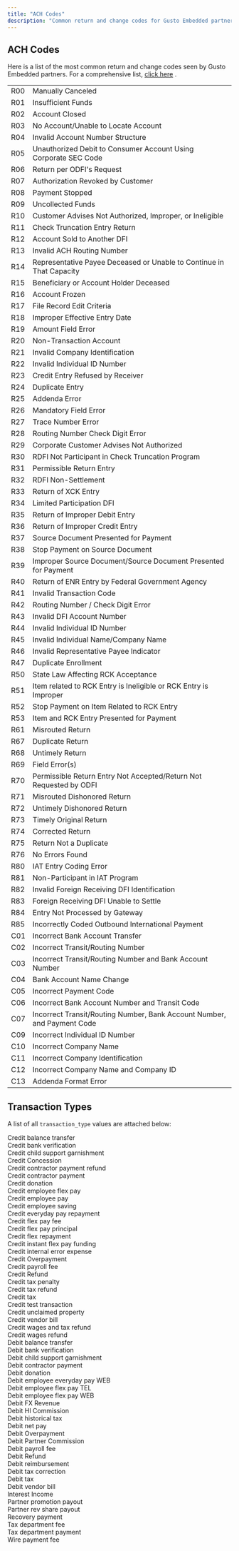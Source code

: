 ```yaml
---
title: "ACH Codes"
description: "Common return and change codes for Gusto Embedded partners"
---
```

## ACH Codes

Here is a list of the most common return and change codes seen by Gusto Embedded partners. For a comprehensive list, [click here](https://engineering.gusto.com/how-ach-works-a-developer-perspective-part-2/)
.

|     |     |
| --- | --- |
| R00 | Manually Canceled |
| R01 | Insufficient Funds |
| R02 | Account Closed |
| R03 | No Account/Unable to Locate Account |
| R04 | Invalid Account Number Structure |
| R05 | Unauthorized Debit to Consumer Account Using Corporate SEC Code |
| R06 | Return per ODFI's Request |
| R07 | Authorization Revoked by Customer |
| R08 | Payment Stopped |
| R09 | Uncollected Funds |
| R10 | Customer Advises Not Authorized, Improper, or Ineligible |
| R11 | Check Truncation Entry Return |
| R12 | Account Sold to Another DFI |
| R13 | Invalid ACH Routing Number |
| R14 | Representative Payee Deceased or Unable to Continue in That Capacity |
| R15 | Beneficiary or Account Holder Deceased |
| R16 | Account Frozen |
| R17 | File Record Edit Criteria |
| R18 | Improper Effective Entry Date |
| R19 | Amount Field Error |
| R20 | Non-Transaction Account |
| R21 | Invalid Company Identification |
| R22 | Invalid Individual ID Number |
| R23 | Credit Entry Refused by Receiver |
| R24 | Duplicate Entry |
| R25 | Addenda Error |
| R26 | Mandatory Field Error |
| R27 | Trace Number Error |
| R28 | Routing Number Check Digit Error |
| R29 | Corporate Customer Advises Not Authorized |
| R30 | RDFI Not Participant in Check Truncation Program |
| R31 | Permissible Return Entry |
| R32 | RDFI Non-Settlement |
| R33 | Return of XCK Entry |
| R34 | Limited Participation DFI |
| R35 | Return of Improper Debit Entry |
| R36 | Return of Improper Credit Entry |
| R37 | Source Document Presented for Payment |
| R38 | Stop Payment on Source Document |
| R39 | Improper Source Document/Source Document Presented for Payment |
| R40 | Return of ENR Entry by Federal Government Agency |
| R41 | Invalid Transaction Code |
| R42 | Routing Number / Check Digit Error |
| R43 | Invalid DFI Account Number |
| R44 | Invalid Individual ID Number |
| R45 | Invalid Individual Name/Company Name |
| R46 | Invalid Representative Payee Indicator |
| R47 | Duplicate Enrollment |
| R50 | State Law Affecting RCK Acceptance |
| R51 | Item related to RCK Entry is Ineligible or RCK Entry is Improper |
| R52 | Stop Payment on Item Related to RCK Entry |
| R53 | Item and RCK Entry Presented for Payment |
| R61 | Misrouted Return |
| R67 | Duplicate Return |
| R68 | Untimely Return |
| R69 | Field Error(s) |
| R70 | Permissible Return Entry Not Accepted/Return Not Requested by ODFI |
| R71 | Misrouted Dishonored Return |
| R72 | Untimely Dishonored Return |
| R73 | Timely Original Return |
| R74 | Corrected Return |
| R75 | Return Not a Duplicate |
| R76 | No Errors Found |
| R80 | IAT Entry Coding Error |
| R81 | Non-Participant in IAT Program |
| R82 | Invalid Foreign Receiving DFI Identification |
| R83 | Foreign Receiving DFI Unable to Settle |
| R84 | Entry Not Processed by Gateway |
| R85 | Incorrectly Coded Outbound International Payment |
| C01 | Incorrect Bank Account Transfer |
| C02 | Incorrect Transit/Routing Number |
| C03 | Incorrect Transit/Routing Number and Bank Account Number |
| C04 | Bank Account Name Change |
| C05 | Incorrect Payment Code |
| C06 | Incorrect Bank Account Number and Transit Code |
| C07 | Incorrect Transit/Routing Number, Bank Account Number, and Payment Code |
| C09 | Incorrect Individual ID Number |
| C10 | Incorrect Company Name |
| C11 | Incorrect Company Identification |
| C12 | Incorrect Company Name and Company ID |
| C13 | Addenda Format Error |

## Transaction Types

A list of all `transaction_type` values are attached below:

Credit balance transfer  
Credit bank verification  
Credit child support garnishment  
Credit Concession  
Credit contractor payment refund  
Credit contractor payment  
Credit donation  
Credit employee flex pay  
Credit employee pay  
Credit employee saving  
Credit everyday pay repayment  
Credit flex pay fee  
Credit flex pay principal  
Credit flex repayment  
Credit instant flex pay funding  
Credit internal error expense  
Credit Overpayment  
Credit payroll fee  
Credit Refund  
Credit tax penalty  
Credit tax refund  
Credit tax  
Credit test transaction  
Credit unclaimed property  
Credit vendor bill  
Credit wages and tax refund  
Credit wages refund  
Debit balance transfer  
Debit bank verification  
Debit child support garnishment  
Debit contractor payment  
Debit donation  
Debit employee everyday pay WEB  
Debit employee flex pay TEL  
Debit employee flex pay WEB  
Debit FX Revenue  
Debit HI Commission  
Debit historical tax  
Debit net pay  
Debit Overpayment  
Debit Partner Commission  
Debit payroll fee  
Debit Refund  
Debit reimbursement  
Debit tax correction  
Debit tax  
Debit vendor bill  
Interest Income  
Partner promotion payout  
Partner rev share payout  
Recovery payment  
Tax department fee  
Tax department payment  
Wire payment fee

